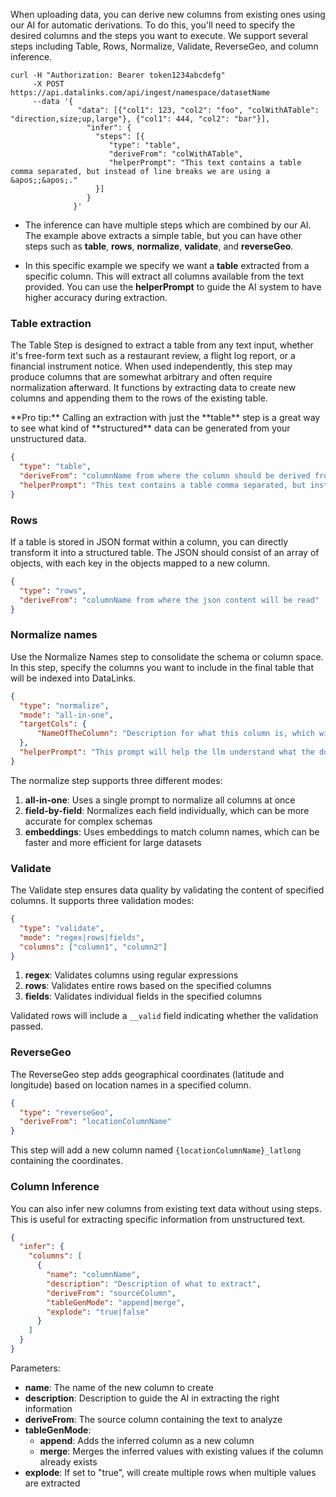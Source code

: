 When uploading data, you can derive new columns from existing ones using our AI for automatic derivations. To do this, you'll need to specify the desired columns and the steps you want to execute. We support several steps including Table, Rows, Normalize, Validate, ReverseGeo, and column inference.

```shell
curl -H "Authorization: Bearer token1234abcdefg"
     -X POST https://api.datalinks.com/api/ingest/namespace/datasetName
     --data '{
               "data": [{"col1": 123, "col2": "foo", "colWithATable": "direction,size;up,large"}, {"col1": 444, "col2": "bar"}],
                 "infer": {
                   "steps": [{
                      "type": "table",
                      "deriveFrom": "colWithATable",
                      "helperPrompt": "This text contains a table comma separated, but instead of line breaks we are using a &apos;;&apos;."
                   }]
                 }
              }'
```

* The inference can have multiple steps which are combined by our AI. The example above extracts a simple table, but you can have other steps such as **table**, **rows**, **normalize**, **validate**, and **reverseGeo**.

* In this specific example we specify we want a **table** extracted from a specific column. This will extract all columns available from the text provided. You can use the **helperPrompt** to guide the AI system to have higher accuracy during extraction.

### Table extraction

The Table Step is designed to extract a table from any text input, whether it's free-form text such as a restaurant review, a flight log report, or a financial instrument notice. When used independently, this step may produce columns that are somewhat arbitrary and often require normalization afterward. It functions by extracting data to create new columns and appending them to the rows of the existing table.

<Tip>
    **Pro tip:** Calling an extraction with just the **table** step is a great way to see what kind of **structured** data can be generated from your unstructured data.
</Tip>

```json
{
  "type": "table",
  "deriveFrom": "columnName from where the column should be derived from",
  "helperPrompt": "This text contains a table comma separated, but instead of line breaks we are using a &apos;;&apos;."
}
```

### Rows

If a table is stored in JSON format within a column, you can directly transform it into a structured table. The JSON should consist of an array of objects, with each key in the objects mapped to a new column.

```json
{
  "type": "rows",
  "deriveFrom": "columnName from where the json content will be read"
}
```

### Normalize names

Use the Normalize Names step to consolidate the schema or column space. In this step, specify the columns you want to include in the final table that will be indexed into DataLinks.

```json
{
  "type": "normalize",
  "mode": "all-in-one",
  "targetCols": {
      "NameOfTheColumn": "Description for what this column is, which will enable the AI to automatically transform other names into the desired schema, you can have as many columns as you want"
  },
  "helperPrompt": "This prompt will help the llm understand what the domain you are operating under is. So that can correctly interpret the existing column names and the target columns."
}
```

The normalize step supports three different modes:

1. **all-in-one**: Uses a single prompt to normalize all columns at once
2. **field-by-field**: Normalizes each field individually, which can be more accurate for complex schemas
3. **embeddings**: Uses embeddings to match column names, which can be faster and more efficient for large datasets

### Validate

The Validate step ensures data quality by validating the content of specified columns. It supports three validation modes:

```json
{
  "type": "validate",
  "mode": "regex|rows|fields",
  "columns": ["column1", "column2"]
}
```

1. **regex**: Validates columns using regular expressions
2. **rows**: Validates entire rows based on the specified columns
3. **fields**: Validates individual fields in the specified columns

Validated rows will include a `__valid` field indicating whether the validation passed.

### ReverseGeo

The ReverseGeo step adds geographical coordinates (latitude and longitude) based on location names in a specified column.

```json
{
  "type": "reverseGeo",
  "deriveFrom": "locationColumnName"
}
```

This step will add a new column named `{locationColumnName}_latlong` containing the coordinates.

### Column Inference

You can also infer new columns from existing text data without using steps. This is useful for extracting specific information from unstructured text.

```json
{
  "infer": {
    "columns": [
      {
        "name": "columnName",
        "description": "Description of what to extract",
        "deriveFrom": "sourceColumn",
        "tableGenMode": "append|merge",
        "explode": "true|false"
      }
    ]
  }
}
```

Parameters:
- **name**: The name of the new column to create
- **description**: Description to guide the AI in extracting the right information
- **deriveFrom**: The source column containing the text to analyze
- **tableGenMode**:
  - **append**: Adds the inferred column as a new column
  - **merge**: Merges the inferred values with existing values if the column already exists
- **explode**: If set to "true", will create multiple rows when multiple values are extracted
